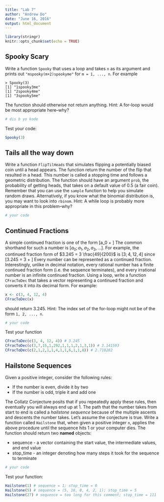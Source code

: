 ---
title: "Lab 7"
author: "Andrew Do"
date: "June 16, 2016"
output: html_document
---

```{r setup, include=FALSE}
library(stringr)
knitr::opts_chunk$set(echo = TRUE)
```

## Spooky Scary
Write a function `Spooky` that uses a loop and takes `n` as its argument and prints out `"mspooky(m+2)spookyme"` for `m = 1, ..., n`.  For example
```
> Spooky(3)
[1] "1spooky3me"
[1] "2spooky4me"
[1] "3spooky5me"
```
The function should otherwise not return anything.  Hint: A for-loop would be most appropriate here--why?
```{r}
# dis b yo kode
```
Test your code:
```{r, eval = F}
Spooky(3)
```

## Tails all the way down
Write a function `FlipTilHeads` that simulates flipping a potentially biased coin until a head appears.  The function return the number of the flip that resulted in a head. This number is called a stopping time and follows a geometric distribution. The function should have an argument `prob`, the probability of getting heads, that takes on a default value of 0.5 (a fair coin). Remember that you can use the `sample` function to help you simulate random draws.  Alternatively, if you know what the binomial distribution is, you may want to look into `rbinom`.  Hint: A while loop is probably more appropriate in this problem--why?

```{r}
# your code
```

## Continued Fractions

A simple continued fraction is one of the form \[a_0 + \dfrac{1}{a_1 + \dfrac{1}{a_2 + \dfrac{1}{a_3 + ...}}}\]
The common shorthand for such a number is $\left[a_0; a_1, a_2, a_3, ...\right]$.  For example, the continued fraction form of $3.245 = 3 \frac{49}{200}$ is $\left[3; 4, 12, 4\right]$ since \[3.245 = 3 + \dfrac{1}{4 + \dfrac{1}{12 + \dfrac{1}{4}}}\]  Every number can be represented as a continued fraction.  Interestingly, unlike in decimal notation, every rational number has a finite continued fraction form (i.e. the sequence terminates), and every irrational number is an infinite continued fraction.  Using a loop, write a function `CFracToDec` that takes a vector representing a continued fraction and converts it into its decimal form.  For example:
```{r, eval = F}
x <- c(3, 4, 12, 4)
CFracToDec(x)
```
should return 3.245.  Hint: The index set of the for-loop might not be of the form `1, 2, ..., n`.

```{r}
# your code
```
Test your function 
```{r, eval = F}
CFracToDec(c(3, 4, 12, 4)) # 3.245
CFracToDec(c(3,7,15,1,292,1,1,1,2,1,3,1)) # 3.141593
CFracToDec(c(2,1,2,1,1,4,1,1,6,1,1,8)) # 2.718282
```

## Hailstone Sequences 
Given a positive integer, consider the following rules:

* If the number is even, divide it by two
* If the number is odd, triple it and add one

The Collatz Conjecture posits that if you repeatedly apply these rules, then eventually you will always end up at 1.  The path that the number takes from start to end is called a _hailstone sequence_ because of the multiple ascents and descents the number takes.  Let's assume the conjecture is true.  Write a function called `Hailstone` that, when given a positive integer `n`, applies the above procedure until the sequence hits 1 or your computer dies.  The function should return two __named__ objects:

* sequence - a vector containing the start value, the intermediate values, and end value
* stop_time - an integer denoting how many steps it took for the sequence to terminate

```{r}
# your code
```
Test your function:
```{r, eval = F}
Hailstone(1) # sequence = 1; stop_time = 0
Hailstone(5) # sequence = (5, 16, 8, 4, 2, 1); stop_time = 5
Hailstone(27) # sequence = too long for this comment; stop_time = 111
```

